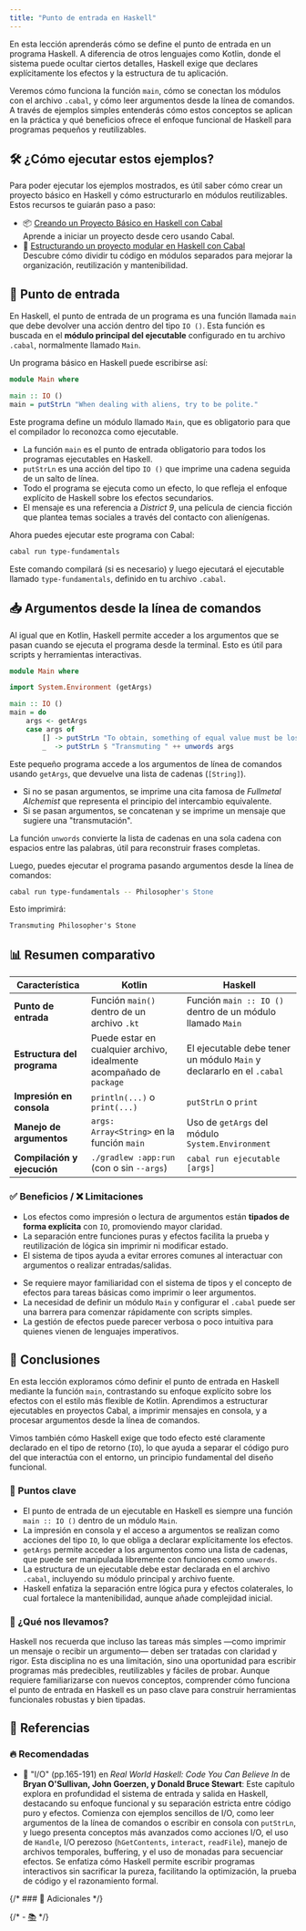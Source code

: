 ```yaml
---
title: "Punto de entrada en Haskell"
---
```


<ReadingTime />
<GithubRepoLink user="r8vnhill" repo="haskell-dibs" />

En esta lección aprenderás cómo se define el punto de entrada en un programa Haskell. A diferencia de otros lenguajes como Kotlin, donde el sistema puede ocultar ciertos detalles, Haskell exige que declares explícitamente los efectos y la estructura de tu aplicación. 

Veremos cómo funciona la función `main`, cómo se conectan los módulos con el archivo `.cabal`, y cómo leer argumentos desde la línea de comandos. A través de ejemplos simples entenderás cómo estos conceptos se aplican en la práctica y qué beneficios ofrece el enfoque funcional de Haskell para programas pequeños y reutilizables.

## 🛠️ ¿Cómo ejecutar estos ejemplos?

Para poder ejecutar los ejemplos mostrados, es útil saber cómo crear un proyecto básico en Haskell y cómo estructurarlo en módulos reutilizables. Estos recursos te guiarán paso a paso:

- 📦 [Creando un Proyecto Básico en Haskell con Cabal](/docs/build-systems/init/cabal/)  
  Aprende a iniciar un proyecto desde cero usando Cabal.
- 🧩 [Estructurando un proyecto modular en Haskell con Cabal](/docs/build-systems/modular-design/cabal/)  
  Descubre cómo dividir tu código en módulos separados para mejorar la organización, reutilización y mantenibilidad.

## 🏁 Punto de entrada

En Haskell, el punto de entrada de un programa es una función llamada `main` que debe devolver una acción dentro del tipo `IO ()`. Esta función es buscada en el **módulo principal del ejecutable** configurado en tu archivo `.cabal`, normalmente llamado `Main`.

Un programa básico en Haskell puede escribirse así:

```haskell title="Programa básico (type-fundamentals/basics/Main.hs)" showLineNumbers
module Main where

main :: IO ()
main = putStrLn "When dealing with aliens, try to be polite."
```

<Explanation>

Este programa define un módulo llamado `Main`, que es obligatorio para que el compilador lo reconozca como ejecutable.

- La función `main` es el punto de entrada obligatorio para todos los programas ejecutables en Haskell.
- `putStrLn` es una acción del tipo `IO ()` que imprime una cadena seguida de un salto de línea.
- Todo el programa se ejecuta como un efecto, lo que refleja el enfoque explícito de Haskell sobre los efectos secundarios.
- El mensaje es una referencia a *District 9*, una película de ciencia ficción que plantea temas sociales a través del contacto con alienígenas.

</Explanation>

Ahora puedes ejecutar este programa con Cabal:

```bash title="Desde la terminal"
cabal run type-fundamentals
```

Este comando compilará (si es necesario) y luego ejecutará el ejecutable llamado `type-fundamentals`, definido en tu archivo `.cabal`.

## 📥 Argumentos desde la línea de comandos

Al igual que en Kotlin, Haskell permite acceder a los argumentos que se pasan cuando se ejecuta el programa desde la terminal. Esto es útil para scripts y herramientas interactivas.

```haskell title="Acceso a argumentos (type-fundamentals/basics/Main.hs)" showLineNumbers
module Main where

import System.Environment (getArgs)

main :: IO ()
main = do
    args <- getArgs
    case args of
        [] -> putStrLn "To obtain, something of equal value must be lost."
        _  -> putStrLn $ "Transmuting " ++ unwords args
```

<Explanation>

Este pequeño programa accede a los argumentos de línea de comandos usando `getArgs`, que devuelve una lista de cadenas (`[String]`).

- Si no se pasan argumentos, se imprime una cita famosa de *Fullmetal Alchemist* que representa el principio del intercambio equivalente.
- Si se pasan argumentos, se concatenan y se imprime un mensaje que sugiere una "transmutación".

La función `unwords` convierte la lista de cadenas en una sola cadena con espacios entre las palabras, útil para reconstruir frases completas.

</Explanation>

Luego, puedes ejecutar el programa pasando argumentos desde la línea de comandos:

```bash title="Desde la terminal"
cabal run type-fundamentals -- Philosopher's Stone
```

Esto imprimirá:

```
Transmuting Philosopher's Stone
```

## 📊 Resumen comparativo

| Característica                        | Kotlin                                                                                   | Haskell                                                                                 |
|--------------------------------------|------------------------------------------------------------------------------------------|------------------------------------------------------------------------------------------|
| **Punto de entrada**                 | Función `main()` dentro de un archivo `.kt`                                              | Función `main :: IO ()` dentro de un módulo llamado `Main`                              |
| **Estructura del programa**          | Puede estar en cualquier archivo, idealmente acompañado de `package`                     | El ejecutable debe tener un módulo `Main` y declararlo en el `.cabal`                   |
| **Impresión en consola**            | `println(...)` o `print(...)`                                                            | `putStrLn` o `print`                                                                    |
| **Manejo de argumentos**            | `args: Array<String>` en la función `main`                                               | Uso de `getArgs` del módulo `System.Environment`                                        |
| **Compilación y ejecución**         | `./gradlew :app:run` (con o sin `--args`)                                                | `cabal run ejecutable [args]`                                                           |

### ✅ Beneficios / ❌ Limitaciones

<ProCons>

<Pros>

- Los efectos como impresión o lectura de argumentos están **tipados de forma explícita** con `IO`, promoviendo mayor claridad.
- La separación entre funciones puras y efectos facilita la prueba y reutilización de lógica sin imprimir ni modificar estado.
- El sistema de tipos ayuda a evitar errores comunes al interactuar con argumentos o realizar entradas/salidas.

</Pros>

<Cons>

- Se requiere mayor familiaridad con el sistema de tipos y el concepto de efectos para tareas básicas como imprimir o leer argumentos.
- La necesidad de definir un módulo `Main` y configurar el `.cabal` puede ser una barrera para comenzar rápidamente con scripts simples.
- La gestión de efectos puede parecer verbosa o poco intuitiva para quienes vienen de lenguajes imperativos.

</Cons>

</ProCons>

## 🎯 Conclusiones

En esta lección exploramos cómo definir el punto de entrada en Haskell mediante la función `main`, contrastando su enfoque explícito sobre los efectos con el estilo más flexible de Kotlin. Aprendimos a estructurar ejecutables en proyectos Cabal, a imprimir mensajes en consola, y a procesar argumentos desde la línea de comandos.

Vimos también cómo Haskell exige que todo efecto esté claramente declarado en el tipo de retorno (`IO`), lo que ayuda a separar el código puro del que interactúa con el entorno, un principio fundamental del diseño funcional.

### 🔑 Puntos clave

- El punto de entrada de un ejecutable en Haskell es siempre una función `main :: IO ()` dentro de un módulo `Main`.
- La impresión en consola y el acceso a argumentos se realizan como acciones del tipo `IO`, lo que obliga a declarar explícitamente los efectos.
- `getArgs` permite acceder a los argumentos como una lista de cadenas, que puede ser manipulada libremente con funciones como `unwords`.
- La estructura de un ejecutable debe estar declarada en el archivo `.cabal`, incluyendo su módulo principal y archivo fuente.
- Haskell enfatiza la separación entre lógica pura y efectos colaterales, lo cual fortalece la mantenibilidad, aunque añade complejidad inicial.

### 🧰 ¿Qué nos llevamos?

Haskell nos recuerda que incluso las tareas más simples —como imprimir un mensaje o recibir un argumento— deben ser tratadas con claridad y rigor. Esta disciplina no es una limitación, sino una oportunidad para escribir programas más predecibles, reutilizables y fáciles de probar. Aunque requiere familiarizarse con nuevos conceptos, comprender cómo funciona el punto de entrada en Haskell es un paso clave para construir herramientas funcionales robustas y bien tipadas.

<ExcludeFromReadingTime>

## 📖 Referencias

### 🔥 Recomendadas

- 📕 "I/O" (pp.165-191) en *Real World Haskell: Code You Can Believe In* de **Bryan O'Sullivan, John Goerzen, y Donald Bruce Stewart**: Este capítulo explora en profundidad el sistema de entrada y salida en Haskell, destacando su enfoque funcional y su separación estricta entre código puro y efectos. Comienza con ejemplos sencillos de I/O, como leer argumentos de la línea de comandos o escribir en consola con `putStrLn`, y luego presenta conceptos más avanzados como acciones I/O, el uso de `Handle`, I/O perezoso (`hGetContents`, `interact`, `readFile`), manejo de archivos temporales, buffering, y el uso de monadas para secuenciar efectos. Se enfatiza cómo Haskell permite escribir programas interactivos sin sacrificar la pureza, facilitando la optimización, la prueba de código y el razonamiento formal.

{/* ### 🔹 Adicionales */}

{/* - [📚]() */}

</ExcludeFromReadingTime>
